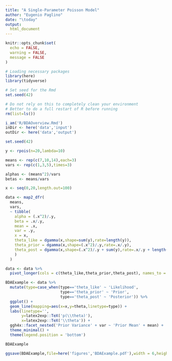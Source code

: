 ```yaml
---
title: "A Single-Parameter Poisson Model"
author: "Eugenio Paglino"
date: "\today"
output:
  html_document
---
```


```r
knitr::opts_chunk$set(
  echo = FALSE,
  warning = FALSE,
  message = FALSE
)
```

```r
# Loading necessary packages
library(here)
library(tidyverse)

# Set seed for the Rmd
set.seed(42)
```

```r
# Do not rely on this to completely clean your environment
# Better to do a full restart of R before running
rm(list=ls())

i_am('R/BDAOverview.Rmd')
inDir <- here('data','input')
outDir <- here('data','output')
```

```r
set.seed(42)
```

```r
y <- rpois(n=20,lambda=10)

means <- rep(c(7,10,14),each=3)
vars <- rep(c(1,3,5),times=3)

alphas <- (means^2)/vars
betas <- means/vars

x <- seq(0,20,length.out=100)

data <- map2_dfr(
  means,
  vars,
  ~ tibble(
    alpha = (.x^2)/.y,
    beta = .x/.y,
    mean = .x,
    var = .y,
    x = x,
    theta_like = dgamma(x,shape=sum(y),rate=length(y)),
    theta_prior = dgamma(x,shape=(.x^2)/.y,rate=.x/.y),
    theta_post = dgamma(x,shape=(.x^2)/.y + sum(y),rate=.x/.y + length(y))
    )
  )
```

```r
data <- data %>%
  pivot_longer(cols = c(theta_like,theta_prior,theta_post), names_to = 'type', values_to = 'theta')
```

```r
BDAExample <- data %>%
  mutate(type=case_when(type=='theta_like' ~ 'Likelihood',
                        type=='theta_prior' ~ 'Prior',
                        type=='theta_post' ~ 'Posterior')) %>%
  ggplot() +
  geom_line(mapping=aes(x=x,y=theta,linetype=type)) +
  labs(linetype='',
       y=latex2exp::TeX('p(\\theta)'),
       x=latex2exp::TeX('\\theta')) +
  ggh4x::facet_nested('Prior Variance' + var ~ 'Prior Mean' + mean) +
  theme_minimal() +
  theme(legend.position = 'bottom')

BDAExample
```

```r
ggsave(BDAExample,file=here('figures','BDAExample.pdf'),width = 6,height = 4)
```
